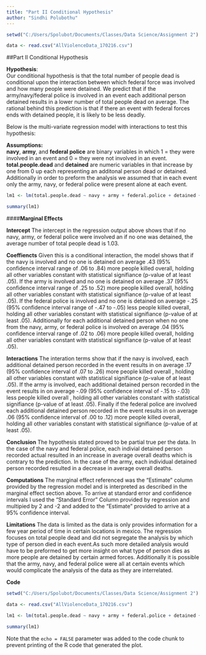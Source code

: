 ```yaml
---
title: "Part II Conditional Hypothesis"
author: "Sindhi Polubothu"
---
```


```r
setwd("C:/Users/Spolubot/Documents/Classes/Data Science/Assignment 2")

data <- read.csv("AllViolenceData_170216.csv")
```

##Part II Conditional Hypothesis

__Hypothesis__:  
Our conditional hypothesis is that the total number of people dead is conditional upon the interaction between which federal force was involved and how many people were detained. We predict that if the army/navy/federal police is involved in an event each additional person detained results in a lower number of total people dead on average. The rational behind this prediction is that if there an event with federal forces ends with detained people, it is likely to be less deadly. 

Below is the multi-variate regression model with interactions to test this hypothesis: 

__Assumptions:__  
__navy__, __army__, and __federal police__ are binary variables in which 1 = they were involved in an event and 0 = they were not involved in an event. __total.people.dead__ and __detained__ are numeric variables in that increase by one from 0 up each representing an additonal person dead or detained. Additionally in order to preform the analysis we assumed that in each event only the army, navy, or federal police were present alone at each event. 


```r
lm1 <- lm(total.people.dead ~ navy + army + federal.police + detained + detained * navy + detained * army + detained * federal.police, data = data)

summary(lm1)

```

####__Marginal Effects__

__Intercept__ 
The intercept in the regression output above shows that if no navy, army, or federal police were involved an if no one was detained, the average number of total people dead is 1.03. 

__Coeffiencts__ 
Given this is a conditional interaction, the model shows that if the navy is involved and no one is detained on average .43 (95% confidence interval range of .06 to .84) more people  killed overall, holding all other variables constant with statistical signifiance (p-value of at least .05). If the army is involved and no one is detained on average .37 (95% confidence interval range of .25 to .52) more people  killed overall, holding all other variables constant with statistical signifiance (p-value of at least .05). If the federal police is involved and no one is detained on average -.25 (95% confidence interval range of -.47 to -.05) less people killed overall, holding all other variables constant with statistical signifiance (p-value of at least .05). Additionally for each additional detained person when no one from the navy, army, or federal police is involved on average .04 (95% confidence interval range of .02 to .06) more people killed overall, holding all other variables constant with statistical signifiance (p-value of at least .05).

__Interactions__ 
The interation terms show that if the navy is involved, each additional detained person recorded in the event results in on average .17 (95% confidence interval of .07 to .26) more people killed overall , holding all other variables constant with statistical signifiance (p-value of at least .05). If the army is involved, each additional detained person recorded in the event results in on average -.09 (95% confidence interval of -.15 to -.03) less people killed overall , holding all other variables constant with statistical signifiance (p-value of at least .05). Finally if the federal police are involved each additional detained person recorded in the event results in on average .06 (95% confidence interval of .00 to .12) more people killed overall, holding all other variables constant with statistical signifiance (p-value of at least .05).  

__Conclusion__ 
The hypothesis stated proved to be partial true per the data. In the case of the navy and federal police, each indivial detained person recorded actual resulted in an increase in average overall deaths which is contrary to the prediction. In the case of the army, each individual detained person recorded resulted in a decrease in average overall deaths. 

__Computations__ 
The marginal effect referenced was the "Estimate" column provided by the regression model and is interpreted as described in the marginal effect section above. To arrive at standard error and confidence intervals I used the "Standard Error" Column provided by regression and multipied by 2 and -2 and added to the "Estimate" provided to arrive at a 95% confidence interval. 

__Limitations__ 
The data is limited as the data is only provides information for a few year period of time in certain locations in mexico. The regression focuses on total people dead and did not segregate the analysis by which type of person died in each event.As such more detailed analysis would have to be preformed to get more insight on what type of person dies as more people are detained by certain armed forces. Additionally it is possible that the army, navy, and federal police were all at certain events which would complicate the analysis of the data as they are interrelated. 

__Code__ 

```r
setwd("C:/Users/Spolubot/Documents/Classes/Data Science/Assignment 2")

data <- read.csv("AllViolenceData_170216.csv")

lm1 <- lm(total.people.dead ~ navy + army + federal.police + detained + detained * navy + detained * army + detained * federal.police, data = data)

summary(lm1)
```

Note that the `echo = FALSE` parameter was added to the code chunk to prevent printing of the R code that generated the plot.
